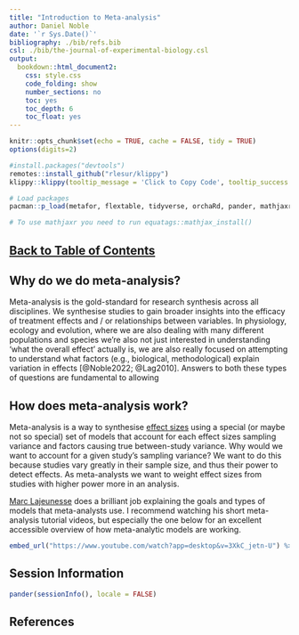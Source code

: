```yaml
---
title: "Introduction to Meta-analysis"
author: Daniel Noble
date: '`r Sys.Date()`'
bibliography: ./bib/refs.bib
csl: ./bib/the-journal-of-experimental-biology.csl
output:
  bookdown::html_document2:
    css: style.css
    code_folding: show
    number_sections: no
    toc: yes
    toc_depth: 6
    toc_float: yes
---
```


```r
knitr::opts_chunk$set(echo = TRUE, cache = FALSE, tidy = TRUE)
options(digits=2)
```

```r
#install.packages("devtools")
remotes::install_github("rlesur/klippy")
klippy::klippy(tooltip_message = 'Click to Copy Code', tooltip_success = 'Done', position = 'right', color = "red")

# Load packages
pacman::p_load(metafor, flextable, tidyverse, orchaRd, pander, mathjaxr, equatags, vembedr)

# To use mathjaxr you need to run equatags::mathjax_install()
```

## [Back to Table of Contents](https://daniel1noble.github.io/meta-workshop/)

## Why do we do meta-analysis?

Meta-analysis is the gold-standard for research synthesis across all disciplines. We synthesise studies to gain broader insights into the efficacy of treatment effects and / or relationships between variables. In physiology, ecology and evolution, where we are also dealing with many different populations and species we're also not just interested in understanding 'what the overall effect' actually is, we are also really focused on attempting to understand what factors (e.g., biological, methodological) explain variation in effects [@Noble2022; @Lag2010]. Answers to both these types of questions are fundamental to allowing 

## How does meta-analysis work?

Meta-analysis is a way to synthesise [effect sizes](https://daniel1noble.github.io/meta-workshop/effect-size) using a special (or maybe not so special) set of models that account for each effect sizes sampling variance and factors causing true between-study variance. Why would we want to account for a given study's sampling variance? We want to do this because studies vary greatly in their sample size, and thus their power to detect effects. As meta-analysts we want to weight effect sizes from studies with higher power more in an analysis.

[Marc Lajeunesse](http://lajeunesse.myweb.usf.edu) does a brilliant job explaining the goals and types of models that meta-analysts use. I recommend watching his short meta-analysis tutorial videos, but especially the one below for an excellent accessible overview of how meta-analytic models are working. 

```r
embed_url("https://www.youtube.com/watch?app=desktop&v=3XkC_jetn-U") %>% use_align("center")
```

## Session Information

```r
pander(sessionInfo(), locale = FALSE)
```

## References
